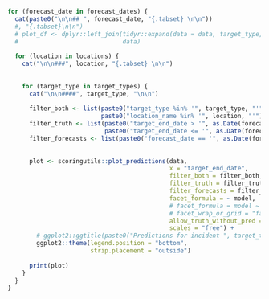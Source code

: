 ```r

for (forecast_date in forecast_dates) {
  cat(paste0("\n\n## ", forecast_date, "{.tabset} \n\n"))
  #, "{.tabset}\n\n")
  # plot_df <- dplyr::left_join(tidyr::expand(data = data, target_type, true_value, location_name, model), 
  #                             data)
  
  for (location in locations) {
    cat("\n\n###", location, "{.tabset} \n\n")
  
    
    for (target_type in target_types) {
      cat("\n\n####", target_type, "\n\n")
      
      filter_both <- list(paste0("target_type %in% '", target_type, "'"), 
                          paste0("location_name %in% '", location, "'"))
      filter_truth <- list(paste0("target_end_date > '", as.Date(forecast_date) - 7 * 10, "'"), 
                           paste0("target_end_date <= '", as.Date(forecast_date) + 7 * 4, "'"))
      filter_forecasts <- list(paste0("forecast_date == '", as.Date(forecast_date), "'"))
      
      
      plot <- scoringutils::plot_predictions(data,
                                             x = "target_end_date",
                                             filter_both = filter_both,
                                             filter_truth = filter_truth,
                                             filter_forecasts = filter_forecasts,
                                             facet_formula = ~ model,
                                             # facet_formula = model ~ target_type + location_name,
                                             # facet_wrap_or_grid = "facet",
                                             allow_truth_without_pred = FALSE,
                                             scales = "free") + 
        # ggplot2::ggtitle(paste0("Predictions for incident ", target_type,  "s")) + 
        ggplot2::theme(legend.position = "bottom", 
                       strip.placement = "outside")
      
      print(plot)
    }
  }
}



```